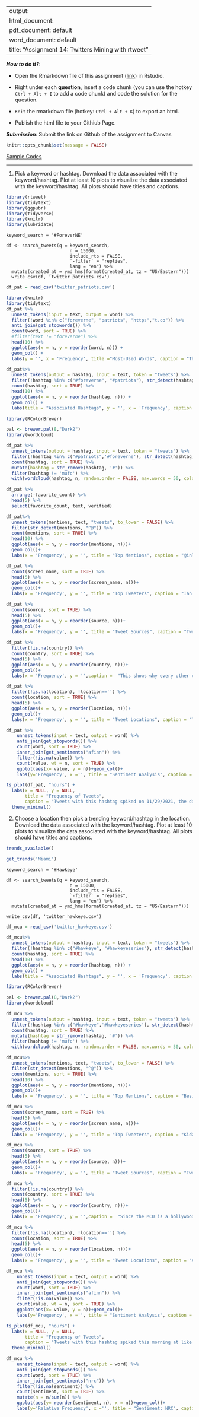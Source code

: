 
---
output: 
  html_document:
  pdf_document: default
  word_document: default
title: "Assignment 14: Twitters Mining with rtweet"
---

***How to do it?***: 

- Open the Rmarkdown file of this assignment ([link](fa2021_assignment13.Rmd)) in Rstudio. 

- Right under each **question**, insert  a code chunk (you can use the hotkey `Ctrl + Alt + I` to add a code chunk) and code the solution for the question. 

- `Knit` the rmarkdown file (hotkey: `Ctrl + Alt + K`) to export an html.  

-  Publish the html file to your Githiub Page. 

***Submission***: Submit the link on Github of the assignment to Canvas

```r
knitr::opts_chunk$set(message = FALSE)
```


[Sample Codes](rtweet2.html)

-------

1. Pick a keyword or hashtag. Download the data associated with the keyword/hashtag. Plot at least 10 plots to visualize the data associated with the keyword/hashtag. All plots should have titles and captions.

```r
library(rtweet) 
library(tidytext)
library(ggpubr) 
library(tidyverse) 
library(knitr)
library(lubridate)
```

```{}
keyword_search = '#ForeverNE'

df <- search_tweets(q = keyword_search, 
                        n = 15000,
                        include_rts = FALSE,
                        `-filter` = "replies",
                        lang = "en") %>% 
  mutate(created_at = ymd_hms(format(created_at, tz = "US/Eastern")))
  write_csv(df, 'twitter_patriots.csv')
```

```r
df_pat = read_csv('twitter_patriots.csv')
```

```r
library(knitr)
library(tidytext)
df_pat %>% 
  unnest_tokens(input = text, output = word) %>% 
  filter(!word %in% c("foreverne", "patriots", "https","t.co")) %>% 
  anti_join(get_stopwords()) %>% 
  count(word, sort = TRUE) %>% 
  #filter(text != "foreverne") %>% 
  head(10) %>% 
  ggplot(aes(x = n, y = reorder(word, n))) +
  geom_col() +
  labs(y = '', x = 'Frequency', title ="Most-Used Words", caption = "The words 'Mac' and 'Jones' are used frequently, which is the name of the rookie QB of the Patriots.")
```
```r
df_pat%>% 
  unnest_tokens(output = hashtag, input = text, token = "tweets") %>%
  filter(!hashtag %in% c("#foreverne", "#patriots"), str_detect(hashtag, "^#")) %>% 
  count(hashtag, sort = TRUE) %>%
  head(10) %>%
  ggplot(aes(x = n, y = reorder(hashtag, n))) +
  geom_col() +
  labs(title = "Associated Hashtags", y = '', x = 'Frequency', caption = "The next most-used hashtag was 'NFL', which is the league the New England Patriots play in.")
```
```r
library(RColorBrewer)

pal <- brewer.pal(8,"Dark2")
library(wordcloud) 

df_pat %>% 
  unnest_tokens(output = hashtag, input = text, token = "tweets") %>%
  filter(!hashtag %in% c("#patriots",'#foreverne'), str_detect(hashtag, "^#")) %>%
  count(hashtag, sort = TRUE) %>%
  mutate(hashtag = str_remove(hashtag, '#')) %>% 
  filter(hashtag != 'mufc') %>% 
  with(wordcloud(hashtag, n, random.order = FALSE, max.words = 50, colors = pal))

```
```r
df_pat %>% 
  arrange(-favorite_count) %>%
  head(5) %>% 
  select(favorite_count, text, verified)
```
```r
df_pat%>% 
  unnest_tokens(mentions, text, "tweets", to_lower = FALSE) %>%
  filter(str_detect(mentions, "^@")) %>%  
  count(mentions, sort = TRUE) %>%
  head(10) %>% 
  ggplot(aes(x = n, y = reorder(mentions, n)))+
  geom_col()+
  labs(x = 'Frequency', y = '', title = "Top Mentions", caption = "@inletswetrust is a crypto company. I do not knwo what this has to do with the patriots to be 2nd most mentioned user")
```
```r
df_pat %>% 
  count(screen_name, sort = TRUE) %>%
  head(5) %>% 
  ggplot(aes(x = n, y = reorder(screen_name, n)))+
  geom_col()+
  labs(x = 'Frequency', y = '', title = "Top Tweeters", caption = "Ian Steele is the sports anchor out of ABC6 in Providence, and he tweets about the Patriots, who play 40 minutes from Providence.")
```
```r
df_pat %>% 
  count(source, sort = TRUE) %>%
  head(5) %>% 
  ggplot(aes(x = n, y = reorder(source, n)))+
  geom_col()+
  labs(x = 'Frequency', y = '', title = "Tweet Sources", caption = "Tweets about the Patriots mainly come from  mobile phones")
```

```r
df_pat %>% 
  filter(!is.na(country)) %>% 
  count(country, sort = TRUE) %>%
  head(5) %>% 
  ggplot(aes(x = n, y = reorder(country, n)))+
  geom_col()+
  labs(x = 'Frequency', y = '',caption =  "This shows why every other country refers to football as 'American Football'", title = "Country")
```

```r
df_pat %>% 
  filter(!is.na(location), !location=='') %>% 
  count(location, sort = TRUE) %>%
  head(5) %>% 
  ggplot(aes(x = n, y = reorder(location, n)))+
  geom_col()+
  labs(x = 'Frequency', y = '', title = "Tweet Locations", caption = "The Patriots have strong fanbases in Massachusetts, with Boston being their main supporting city")
```

```r
df_pat %>%
    unnest_tokens(input = text, output = word) %>% 
    anti_join(get_stopwords()) %>% 
    count(word, sort = TRUE) %>%
    inner_join(get_sentiments("afinn")) %>%
    filter(!is.na(value)) %>%
    count(value, wt = n, sort = TRUE) %>% 
    ggplot(aes(x= value, y = n))+geom_col()+
    labs(y='Frequency', x ='', title = "Sentiment Analysis", caption = "Most of the tweets about the show are positive, which is because of their win last Sunday")
```

```r
ts_plot(df_pat, "hours") +
  labs(x = NULL, y = NULL,
       title = "Frequency of Tweets",
       caption = "Tweets with this hashtag spiked on 11/29/2021, the date of their last game") +
  theme_minimal()
```
2. Choose a location then pick a trending keyword/hashtag in the location. Download the data associated with the keyword/hashtag. Plot at least 10 plots to visualize the data associated with the keyword/hashtag. All plots should have titles and captions. 

```r
trends_available()
```
```r
get_trends('Miami')
```

```{}
keyword_search = '#Hawkeye'

df <- search_tweets(q = keyword_search, 
                        n = 15000,
                        include_rts = FALSE,
                        `-filter` = "replies",
                        lang = "en") %>% 
  mutate(created_at = ymd_hms(format(created_at, tz = "US/Eastern")))

write_csv(df, 'twitter_hawkeye.csv')
```

```r
df_mcu = read_csv('twitter_hawkeye.csv')
```

```r
df_mcu%>% 
  unnest_tokens(output = hashtag, input = text, token = "tweets") %>%
  filter(!hashtag %in% c("#hawkeye", "#hawkeyeseries"), str_detect(hashtag, "^#")) %>% 
  count(hashtag, sort = TRUE) %>%
  head(10) %>%
  ggplot(aes(x = n, y = reorder(hashtag, n))) +
  geom_col() +
  labs(title = "Associated Hashtags", y = '', x = 'Frequency', caption = "The most used hashtag is 'Kate Bishop', the protaganist of the TV series")
```

```r
library(RColorBrewer)

pal <- brewer.pal(8,"Dark2")
library(wordcloud) 

df_mcu %>% 
  unnest_tokens(output = hashtag, input = text, token = "tweets") %>%
  filter(!hashtag %in% c("#hawkeye",'#hawkeyeseries'), str_detect(hashtag, "^#")) %>%
  count(hashtag, sort = TRUE) %>%
  mutate(hashtag = str_remove(hashtag, '#')) %>% 
  filter(hashtag != 'mufc') %>% 
  with(wordcloud(hashtag, n, random.order = FALSE, max.words = 50, colors = pal))
```


```r
df_mcu%>% 
  unnest_tokens(mentions, text, "tweets", to_lower = FALSE) %>%
  filter(str_detect(mentions, "^@")) %>%  
  count(mentions, sort = TRUE) %>%
  head(10) %>% 
  ggplot(aes(x = n, y = reorder(mentions, n)))+
  geom_col()+
  labs(x = 'Frequency', y = '', title = "Top Mentions", caption = "Besides Hailee Steinfeld and Jeremy Renner, the main actors in this series, Vincent D'onofrio is the third most mention person. He plays Kingpin in the Daredevil series, and people speculate he may appear in this series as well.")
```

```r
df_mcu %>% 
  count(screen_name, sort = TRUE) %>%
  head(5) %>% 
  ggplot(aes(x = n, y = reorder(screen_name, n)))+
  geom_col()+
  labs(x = 'Frequency', y = '', title = "Top Tweeters", caption = "Kidzcoolit and thereafter are fan accounts who are fans of the MCU, which Hawkeye is a part of.")
```

```r
df_mcu %>% 
  count(source, sort = TRUE) %>%
  head(5) %>% 
  ggplot(aes(x = n, y = reorder(source, n)))+
  geom_col()+
  labs(x = 'Frequency', y = '', title = "Tweet Sources", caption = "Tweets about Hawkeye mainly come from  mobile phones")
```
```r
df_mcu %>% 
  filter(!is.na(country)) %>% 
  count(country, sort = TRUE) %>%
  head(5) %>% 
  ggplot(aes(x = n, y = reorder(country, n)))+
  geom_col()+
  labs(x = 'Frequency', y = '',caption =  "Since the MCU is a hollywood production, its main audience is in the US", title = "Country")
```
```r
df_mcu %>% 
  filter(!is.na(location), !location=='') %>% 
  count(location, sort = TRUE) %>%
  head(5) %>% 
  ggplot(aes(x = n, y = reorder(location, n)))+
  geom_col()+
  labs(x = 'Frequency', y = '', title = "Tweet Locations", caption = "As previously stated, since Hawkeye is a Hollywood production, it is no surprise that LA has the most tweets for locations")
```
```r
df_mcu %>%
    unnest_tokens(input = text, output = word) %>% 
    anti_join(get_stopwords()) %>% 
    count(word, sort = TRUE) %>%
    inner_join(get_sentiments("afinn")) %>%
    filter(!is.na(value)) %>%
    count(value, wt = n, sort = TRUE) %>% 
    ggplot(aes(x= value, y = n))+geom_col()+
    labs(y='Frequency', x ='', title = "Sentiment Analysis", caption = "Most of the tweets about the show are positive, which means that people are liking the show")
```
```r
ts_plot(df_mcu, "hours") +
  labs(x = NULL, y = NULL,
       title = "Frequency of Tweets",
       caption = "Tweets with this hashtag spiked this morning at like 3:00 am EST, which is when the most recent episode dropped") +
  theme_minimal()
```

```r
df_mcu %>%
    unnest_tokens(input = text, output = word) %>% 
    anti_join(get_stopwords()) %>% 
    count(word, sort = TRUE) %>%
    inner_join(get_sentiments("nrc")) %>%
    filter(!is.na(sentiment)) %>%
    count(sentiment, sort = TRUE) %>% 
    mutate(n = n/sum(n)) %>% 
    ggplot(aes(y= reorder(sentiment, n), x = n))+geom_col()+
    labs(y='Relative Frequency', x ='', title = "Sentiment: NRC", caption = "The top emotional words are trust and fear, which may be two of the themes of the show")
```